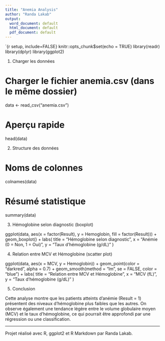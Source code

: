 ---
title: "Anemia Analysis"
author: "Randa Lakab"
output:
  word_document: default
  html_document: default
  pdf_document: default
---

`{r setup, include=FALSE}
knitr::opts_chunk$set(echo = TRUE)
library(readr)
library(dplyr)
library(ggplot2)

1. Charger les données

# Charger le fichier anemia.csv (dans le même dossier)
data <- read_csv("anemia.csv")

# Aperçu rapide
head(data)

2. Structure des données

# Noms de colonnes
colnames(data)

# Résumé statistique
summary(data)

3. Hémoglobine selon diagnostic (boxplot)

ggplot(data, aes(x = factor(Result), y = Hemoglobin, fill = factor(Result))) +
  geom_boxplot() +
  labs(
    title = "Hémoglobine selon diagnostic",
    x = "Anémie (0 = Non, 1 = Oui)",
    y = "Taux d'hémoglobine (g/dL)"
  )

4. Relation entre MCV et Hémoglobine (scatter plot)

ggplot(data, aes(x = MCV, y = Hemoglobin)) +
  geom_point(color = "darkred", alpha = 0.7) +
  geom_smooth(method = "lm", se = FALSE, color = "blue") +
  labs(
    title = "Relation entre MCV et Hémoglobine",
    x = "MCV (fL)",
    y = "Taux d'hémoglobine (g/dL)"
  )

5. Conclusion

Cette analyse montre que les patients atteints d’anémie (Result = 1) présentent des niveaux d’hémoglobine plus faibles que les autres.
On observe également une tendance légère entre le volume globulaire moyen (MCV) et le taux d’hémoglobine, ce qui pourrait être approfondi par une régression ou une classification.


---

Projet réalisé avec R, ggplot2 et R Markdown par Randa Lakab.